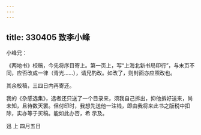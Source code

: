```yaml
---
---
---
```

title: 330405 致李小峰
---




小峰兄：

《两地书》校稿，今先将序目寄上。第一页上，写“上海北新书局印行”，与末页不同，应否改成一律（青光……），请兄酌改。如改了，则封面亦应照改也。

其余校稿，三四日内再寄还。

我的《杂感选集》，选者还只送了一个目录来，须我自己拆出，抑他拆好送来，尚未知，且待数天罢。但付印时，我想先送他一注钱，即由我将来此书之版税中扣除，实亦等于买稿。能如此办否，希 示及。

迅 上 四月五日